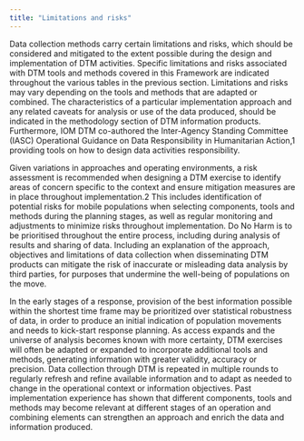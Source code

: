 ```yaml
---
title: "Limitations and risks"
---
```


Data collection methods carry certain limitations and risks, which should be considered and mitigated to the extent possible during the design and implementation of DTM activities. Specific limitations and  risks  associated  with  DTM  tools  and  methods  covered  in this  Framework  are  indicated  throughout  the  various  tables  in the  previous  section.  Limitations  and  risks  may  vary  depending on  the  tools  and  methods  that  are  adapted  or  combined.  The characteristics of a particular implementation approach and any related caveats for analysis or use of the data produced, should be  indicated  in  the  methodology  section  of  DTM  information products. Furthermore, IOM DTM co-authored the Inter-Agency Standing  Committee  (IASC)  Operational  Guidance  on  Data Responsibility in Humanitarian Action,1 providing tools on how to design data activities responsibility.

Given  variations  in  approaches  and  operating  environments,  a risk assessment is recommended when designing a DTM exercise to identify areas of concern specific to the context and ensure mitigation measures are in place throughout implementation.2 This includes  identification  of  potential  risks  for  mobile  populations when  selecting  components,  tools  and  methods  during  the planning  stages,  as  well  as  regular  monitoring  and  adjustments to  minimize  risks  throughout  implementation.  Do  No  Harm  is to be prioritised throughout the entire process, including during analysis of results and sharing of data. Including an explanation of the approach, objectives and limitations of data collection when disseminating DTM products can mitigate the risk of inaccurate or  misleading  data  analysis  by  third  parties,  for  purposes  that undermine the well-being of populations on the move.

In the early stages of a response, provision of the best information possible within the shortest time frame may be prioritized over statistical  robustness  of  data,  in  order  to  produce  an  initial indication  of  population  movements  and  needs  to  kick-start response planning. As access expands and the universe of analysis becomes known with more certainty, DTM exercises will often be  adapted  or  expanded  to  incorporate  additional  tools  and methods,  generating  information  with  greater  validity,  accuracy or precision. Data collection through DTM is repeated in multiple rounds  to  regularly  refresh  and  refine  available  information and  to  adapt  as  needed  to  change  in  the  operational  context or  information  objectives.  Past  implementation  experience has  shown  that  different  components,  tools  and  methods  may become relevant at different stages of an operation and combining elements  can  strengthen  an  approach  and  enrich  the  data  and information produced.